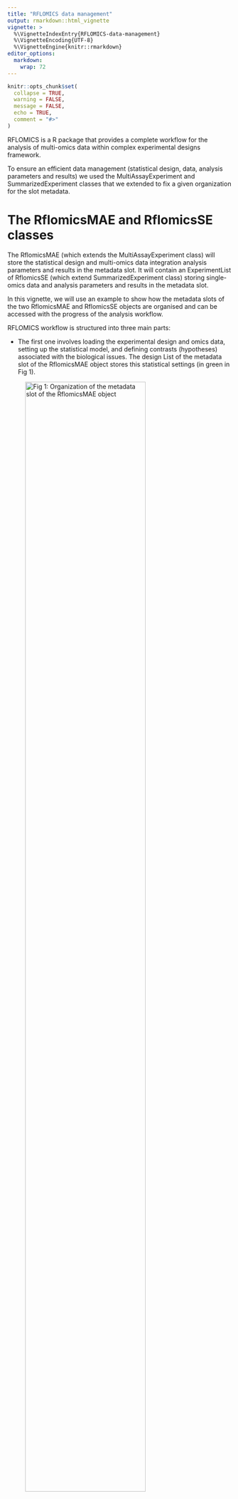 ```yaml
---
title: "RFLOMICS data management"
output: rmarkdown::html_vignette
vignette: >
  %\VignetteIndexEntry{RFLOMICS-data-management}
  %\VignetteEncoding{UTF-8}
  %\VignetteEngine{knitr::rmarkdown}
editor_options: 
  markdown: 
    wrap: 72
---
```


```r
knitr::opts_chunk$set(
  collapse = TRUE,
  warning = FALSE,
  message = FALSE,
  echo = TRUE,
  comment = "#>"
)
```

RFLOMICS is a R package that provides a complete workflow for the
analysis of multi-omics data within complex experimental designs
framework.

To ensure an efficient data management (statistical design, data,
analysis parameters and results) we used the MultiAssayExperiment and
SummarizedExperiment classes that we extended to fix a given
organization for the slot metadata.

# The RflomicsMAE and RflomicsSE classes

The RflomicsMAE (which extends the MultiAssayExperiment class) will store
the statistical design and multi-omics data integration analysis
parameters and results in the metadata slot. It will contain an
ExperimentList of RflomicsSE (which extend SummarizedExperiment class)
storing single-omics data and analysis parameters and results in the
metadata slot.

In this vignette, we will use an example to show how the metadata slots
of the two RflomicsMAE and RflomicsSE objects are organised and can be
accessed with the progress of the analysis workflow.

RFLOMICS workflow is structured into three main parts:

-   The first one involves loading the experimental design and omics
    data, setting up the statistical model, and defining contrasts
    (hypotheses) associated with the biological issues. The design List
    of the metadata slot of the RflomicsMAE object stores this
    statistical settings (in green in Fig 1).

![Fig 1: Organization of the metadata slot of the RflomicsMAE
object](Images/DM_RflomicsMAE-design.png){width="80%"}

-   The second part allows for complete single-omics analysis for each
    dataset. Both raw and processed omic datasets are stored in the
    ExperimentList as RflomicsSE. For each analysis step, settings and
    results are stored (in green in Fig 2)

    -   i- Quality control to check for batch effects or identify
        outlier samples:

    -   ii- The DataProcessing List of the metadata slot keeps
        pre-processing which may include filtering, normalization,
        and/or transformation.

    -   iii- The DiffExpAnal List of the metadata slot stores the
        Differential expression analysis settings and results.

    -   vi- The CoExpAnal List of the metadata slot stores co-expression
        analysis on differentially expressed entities settings and
        results.

    -   vii- DiffExpEnrichAnal and CoExpEnrichAnal List of the metadata
        slot keeps Functional enrichment analysis results and settings
        for respectively the Differential expression analysis and
        CoExpression analysis.

![Fig 2: Organization of the metadata slot of the RflomicsSE
objects](Images/DM_RflomicsSE-overview.png){width="100%"}

-   The third part is the multi-omics integration, with two proposed
    methods: a supervised approach using the MixOmics package (DIABLO),
    and an unsupervised approach using MOFA2. (settings and results
    stored in RflomicsMAE object)

![Fig 3: storage of multi-omics integration settings and results in the
metadata slot of the RflomicsMAE
object](Images/DM_RflomicsMAE-integration.png){width="80%"}

As you will see, this analysis workflow is implemented as methods of the
two classes (RflomicsMAE and RflomicsSE), providing a generic interface
regardless of the type of omics data being analyzed (RNAseq, proteomics,
metabolomics, etc.). This methods will return the same class of object
(RflomicsSE or RflomicsMAE) as the entry object type with the metadata
slot enriched with the parameters and results. We also defined getter
and setter to access this objects.

# Setter and getter for the RflomicsMAE and RflomicsSE metadata slots

## Instantiate a RflomicsMAE from MAE

In this example we will Instantiate a RflomicsMAE object from an existing MAE object and a design data.frame.

```r
library(RFLOMICS)
```

```r
data(ecoseed)

factorInfo <- data.frame(
  "factorName"   = c("Repeat", "temperature", "imbibition"),
  "factorRef"    = c("rep1", "Low", "DS"),
  "factorType"   = c("batch", "Bio", "Bio"),
  "factorLevels" = c("rep1,rep2,rep3", "Low,Medium,Elevated", "DS,EI,LI")
)

# create rflomicsMAE object with ecoseed data
testObject <- createRflomicsMAE(
  projectName = "Tests",
  omicsData   = list(ecoseed.df$RNAtest, ecoseed.df$protetest, ecoseed.df$metatest),
  omicsNames  = c("RNAtest", "protetest", "metatest"),
  omicsTypes  = c("RNAseq","proteomics","metabolomics"),
  ExpDesign   = ecoseed.df$design,
  factorInfo   = factorInfo)
names(testObject) <- c("RNAtest", "protetest", "metatest")

```

### Statistical settings

- set the model formulae

```r
# generate the model formulae
form <- generateModelFormulae(testObject)

# set the model formulae
testObject <- setModelFormula(testObject, form[2])

# get the m model formulae
getModelFormula(testObject)
```

- set contrasts:

```r
# generate the possible contrasts
possibleContrasts <- generateExpressionContrast(testObject)

# set the contrasts
testObject <- setSelectedContrasts(testObject, 
                                   contrastList = possibleContrasts$averaged[1:3])

# get the contrasts
getSelectedContrasts(testObject)
```


## Set and get Single-Omic analysis settings and results

- Pre-processing of data: normalization and transformation settings and results

```r
# Noramlize and transform proteomics and metabolomics data 
testObject <- runNormalization(testObject, 
                               SE.name = "metatest", 
                               normMethod = "median") |>
    runTransformData(SE.name = "metatest", transformMethod = "log2") |>
    runTransformData(SE.name = "protetest", transformMethod = "log2") |>
    runOmicsPCA(SE.name = "metatest")

# Access the normalization settings
getNormSettings(testObject[["metatest"]])

# Noramlize RNAseq data
testObject <- filterLowAbundance(testObject, SE.name = "RNAtest", 
                                 filterMethod = "CPM",
                                 filterStrategy = "NbReplicates",
                                 cpmCutoff = 5) |>
    runNormalization(SE.name = "RNAtest", normMethod = "TMM")

getFilteredFeatures(testObject[["RNAtest"]])[1:10]
```

It is important to note that none of the data are directly transformed
in the assay, except if specifically asked by the user with setting the
argument `modifyAssay` to TRUE. This way, you can always change your
mind and test several normalization or transformation processes.

You can access all results and plot them.

```r
plotOmicsPCA(testObject[["metatest"]], raw = "raw")
plotOmicsPCA(testObject[["metatest"]], raw = "norm")
```

```r
plotDataDistribution(testObject[["metatest"]], raw = TRUE)
plotDataDistribution(testObject[["metatest"]], raw = FALSE)
```

- Differential analysis: settings and results

```r
# run differential analysis on RNAseq data
testObject <- runDiffAnalysis(testObject, SE.name = "RNAtest")

# access to the settings
getDiffSettings(testObject, SE.name = "RNAtest")
```

```r
# plot results as volcano
plotDiffAnalysis(testObject, 
                 SE.name = "RNAtest", 
                 contrastName = "(temperatureMedium - temperatureLow) in mean", 
                 typeofplots = "volcano")
```


```r
# as boxplot for a given gene
plotBoxplotDE(testObject[["RNAtest"]], 
              features = "AT4G04810")
```


## Set and get Multi-Omics integration analysis settings and results 

The multi-omics step in RFLOMICS takes two steps: the preparation of the
object, based on the user-selected method, and the actual run of the
selected method. This is done using `prepareForIntegration` and
`runOmicsIntegration`. In this example, we will use only the proteomics
and metabolomics dataset with the mixOmics package (block.plsda
function).

`prepareForIntegration` does not return a RflomicsMAE object, it returns
the corresponding type to be an input for either MOFA2 or mixOmics
functions.

```r
listIntegration <- prepareForIntegration(testObject, 
                                         omicsNames = c("metatest", "protetest"),
                                         method = "mixOmics"
)

testObject <- runOmicsIntegration(object = testObject, 
                                  preparedObject = listIntegration, 
                                  method = "mixOmics", 
                                  selectedResponse = "temperature", 
                                  ncomp = 3)
```

Visualizing results is made through the original package functions.

```r
mixOmics::plotIndiv(getMixOmics(testObject, response = "temperature"))
```


